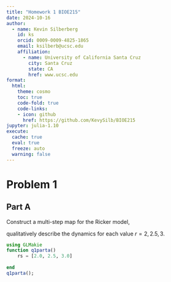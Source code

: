 ```yaml
---
title: "Homework 1 BIOE215"
date: 2024-10-16
author:
  - name: Kevin Silberberg
    id: ks
    orcid: 0009-0009-4825-1865
    email: ksilberb@ucsc.edu
    affiliation:
      - name: University of California Santa Cruz
        city: Santa Cruz
        state: CA
        href: www.ucsc.edu
format:
  html:
    theme: cosmo
    toc: true
    code-fold: true
    code-links:
    - icon: github
      href: https://github.com/KevySilb/BIOE215
jupyter: julia-1.10
execute:
  cache: true
  eval: true
  freeze: auto
  warning: false
---
```


# Problem 1

## Part A

Construct a multi-step map for the Ricker model, 

\begin{equation}\tag{1}\label{eq:Ricker}
	x_{t+1} = x_te^{r(1-x_t)}
\end{equation}

qualitatively describe the dynamics for each value $r = 2, 2.5, 3$. 

```julia
using GLMakie
function q1parta()
    rs = [2.0, 2.5, 3.0]
    
end
q1parta();
```
